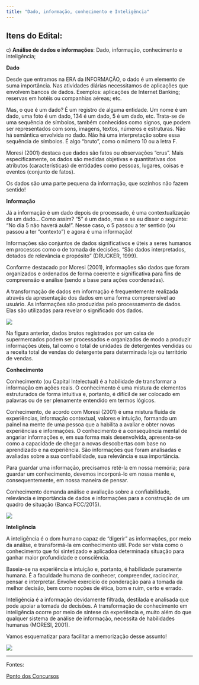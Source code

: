 ```yaml
---
title: "Dado, informação, conhecimento e Inteligência"
---
```


## Itens do Edital:

c\) **Análise de dados e informações**: Dado, informação, conhecimento e inteligência;

**Dado**

Desde que entramos na ERA da INFORMAÇÃO, o dado é um elemento de suma importância. Nas atividades diárias necessitamos de aplicações que envolvem bancos de dados. Exemplos: aplicações de Internet Banking; reservas em hotéis ou companhias aéreas; etc.

Mas, o que é um dado? É um registro de alguma entidade. Um nome é um dado, uma foto é um dado, 134 é um dado, 5 é um dado, etc. Trata-se de uma sequência de símbolos, também conhecidos como signos, que podem ser representados com sons, imagens, textos, números e estruturas. Não há semântica envolvida no dado. Não há uma interpretação sobre essa sequência de símbolos. É algo "bruto", como o número 10 ou a letra F.

Moresi (2001) destaca que dados são fatos ou observações "crus". Mais especificamente, os dados são medidas objetivas e quantitativas dos atributos (características) de entidades como pessoas, lugares, coisas e eventos (conjunto de fatos).

Os dados são uma parte pequena da informação, que sozinhos não fazem sentido!

**Informação**

Já a informação é um dado depois de processado, é uma contextualização de um dado... Como assim? "5" é um dado, mas e se eu disser o seguinte: "No dia 5 não haverá aula!". Nesse caso, o 5 passou a ter sentido (ou passou a ter "contexto") e agora é uma informação!

Informações são conjuntos de dados significativos e úteis a seres humanos em processos como o de tomada de decisões. "São dados interpretados, dotados de relevância e propósito" (DRUCKER, 1999).

Conforme destacado por Moresi (2001), informações são dados que foram organizados e ordenados de forma coerente e significativa para fins de compreensão e análise (sendo a base para ações coordenadas).

A transformação de dados em informação é frequentemente realizada através da apresentação dos dados em uma forma compreensível ao usuário. As informações são produzidas pelo processamento de dados. Elas são utilizadas para revelar o significado dos dados.

![](images/paste-ABF8544E.png)

Na figura anterior, dados brutos registrados por um caixa de supermercados podem ser processados e organizados de modo a produzir informações úteis, tal como o total de unidades de detergentes vendidas ou a receita total de vendas do detergente para determinada loja ou território de vendas.

**Conhecimento**

Conhecimento (ou Capital Intelectual) é a habilidade de transformar a informação em ações reais. O conhecimento é uma mistura de elementos estruturados de forma intuitiva e, portanto, é difícil de ser colocado em palavras ou de ser plenamente entendido em termos lógicos.

Conhecimento, de acordo com Moresi (2001) é uma mistura fluída de experiências, informação contextual, valores e intuição, formando um painel na mente de uma pessoa que a habilita a avaliar e obter novas experiências e informações. O conhecimento é a consequência mental de angariar informações e, em sua forma mais desenvolvida, apresenta‑se como a capacidade de chegar a novas descobertas com base no aprendizado e na experiência. São informações que foram analisadas e avaliadas sobre a sua confiabilidade, sua relevância e sua importância.

Para guardar uma informação, precisamos retê-la em nossa memória; para guardar um conhecimento, devemos incorporá-lo em nossa mente e, consequentemente, em nossa maneira de pensar.

Conhecimento demanda análise e avaliação sobre a confiabilidade, relevância e importância de dados e informações para a construção de um quadro de situação (Banca FCC/2015).

![](images/paste-86EA6450.png)

**Inteligência**

A inteligência é o dom humano capaz de "digerir" as informações, por meio da análise, e transformá-la em conhecimento útil. Pode ser vista como o conhecimento que foi sintetizado e aplicadoa determinada situação para ganhar maior profundidade e consciência.

Baseia-se na experiência e intuição e, portanto, é habilidade puramente humana. É a faculdade humana de conhecer, compreender, raciocinar, pensar e interpretar. Envolve exercício de ponderação para a tomada da melhor decisão, bem como noções de ética, bom e ruim, certo e errado.

Inteligência é a informação devidamente filtrada, destilada e analisada que pode apoiar a tomada de decisões. A transformação de conhecimento em inteligência ocorre por meio de síntese da experiência e, muito além do que qualquer sistema de análise de informação, necessita de habilidades humanas (MORESI, 2001).

Vamos esquematizar para facilitar a memorização desse assunto!

![](images/paste-03357570.png)

------------------------------------------------------------------------

Fontes:

[Ponto dos Concursos](https://www.pontodosconcursos.com.br/post/dado-informa%C3%A7%C3%A3o-conhecimento-e-intelig%C3%AAncia)
